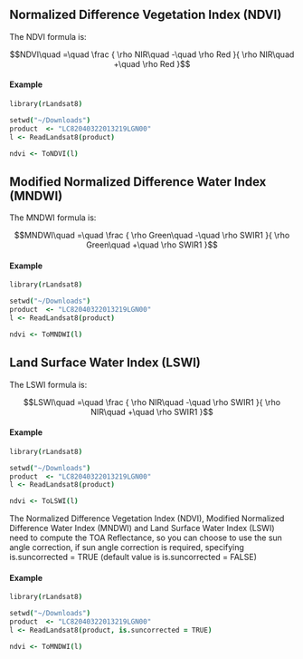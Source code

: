 ## Normalized Difference Vegetation Index (NDVI)

The NDVI formula is:

$$NDVI\quad =\quad \frac { \rho NIR\quad -\quad \rho Red }{ \rho NIR\quad +\quad \rho Red }$$

#### Example

```coffee
library(rLandsat8)

setwd("~/Downloads")
product  <- "LC82040322013219LGN00"
l <- ReadLandsat8(product)

ndvi <- ToNDVI(l)
```

## Modified Normalized Difference Water Index (MNDWI)

The MNDWI formula is:

$$MNDWI\quad =\quad \frac { \rho Green\quad -\quad \rho SWIR1 }{ \rho Green\quad +\quad \rho SWIR1 }$$

#### Example

```coffee
library(rLandsat8)

setwd("~/Downloads")
product  <- "LC82040322013219LGN00"
l <- ReadLandsat8(product)

ndvi <- ToMNDWI(l)
```

## Land Surface Water Index (LSWI)

The LSWI formula is:

$$LSWI\quad =\quad \frac { \rho NIR\quad -\quad \rho SWIR1 }{ \rho NIR\quad +\quad \rho SWIR1 }$$

#### Example

```coffee
library(rLandsat8)

setwd("~/Downloads")
product  <- "LC82040322013219LGN00"
l <- ReadLandsat8(product)

ndvi <- ToLSWI(l)
```

The Normalized Difference Vegetation Index (NDVI), Modified Normalized Difference Water Index (MNDWI) and Land Surface Water Index (LSWI) need to compute the TOA Reflectance, so you can choose to use the sun angle correction, if sun angle correction is required, specifying is.suncorrected = TRUE (default value is is.suncorrected = FALSE)

#### Example

```coffee
library(rLandsat8)

setwd("~/Downloads")
product  <- "LC82040322013219LGN00"
l <- ReadLandsat8(product, is.suncorrected = TRUE)

ndvi <- ToMNDWI(l)
```
